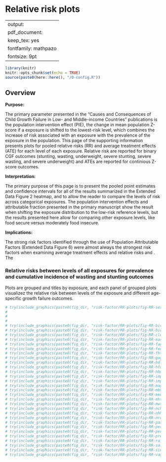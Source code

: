 # Relative risk plots {#RR}

---
output:
  pdf_document:
    keep_tex: yes
fontfamily: mathpazo
fontsize: 9pt
---

\raggedright


```r
library(knitr)
knitr::opts_chunk$set(echo = TRUE)
source(paste0(here::here(), "/0-config.R"))
```


## Overview

__Purpose: __

The primary parameter presented in the “Causes and Consequences of Child Growth Failure in Low- and Middle-income Countries” publications is the population intervention effect (PIE), the change in mean population Z-score if a exposure is shifted to the lowest-risk level, which combines the increase of risk associated with an exposure with the prevalence of the exposure in the population. This page of the supporting information presents plots for pooled relative risks (RR) and average treatment effects (ATE) for each level of each exposure. Relative risk are reported for binary CGF outcomes (stunting, wasting, underweight, severe stunting, severe wasting, and severe underweight) and ATEs are reported for continious Z-score outcomes.

__Interpretation: __

The primary purpose of this page is to present the pooled point estimates and confidence intervals for all of the results summarized in the Extended Data Figure 2 heatmap, and to allow the reader to compare the levels of risk across categorical exposures. The population intervention effects and attributable fraction presented in the primary manuscript show the result when shifting the exposure distribution to the low-risk reference levels, but the results presented here allow for comparing other exposure levels, like food secure versus moderately food insecure.

__Implications: __

The strong risk factors identified through the use of Population Attributable Factors (Extended Data Figure 6) were almost always the strongest risk factors when examining average treatment effects and relative risks and . The 



### Relative risks between levels of all exposures for prevalence and cumulative incidence of wasting and stunting outcomes

Plots are grouped and titles by exposure, and each panel of grouped plots visualizez the relative risk between levels of the exposure and different age-specific growth failure outcomes. 

```r
# try(include_graphics(paste0(fig_dir, "risk-factor/RR-plots/fig-RR-sex.png")))
# 
# 
# 
# try(include_graphics(paste0(fig_dir, "risk-factor/RR-plots/fig-RR-birthlen.png")))
# try(include_graphics(paste0(fig_dir, "risk-factor/RR-plots/fig-RR-birthwt.png")))
# try(include_graphics(paste0(fig_dir, "risk-factor/RR-plots/fig-RR-cleanck.png")))
# try(include_graphics(paste0(fig_dir, "risk-factor/RR-plots/fig-RR-earlybf.png")))
# try(include_graphics(paste0(fig_dir, "risk-factor/RR-plots/fig-RR-fage.png")))
# try(include_graphics(paste0(fig_dir, "risk-factor/RR-plots/fig-RR-feducyrs.png")))
# try(include_graphics(paste0(fig_dir, "risk-factor/RR-plots/fig-RR-fhtcm.png")))
# try(include_graphics(paste0(fig_dir, "risk-factor/RR-plots/fig-RR-gagebrth.png")))
# try(include_graphics(paste0(fig_dir, "risk-factor/RR-plots/fig-RR-hdlvry.png")))
# try(include_graphics(paste0(fig_dir, "risk-factor/RR-plots/fig-RR-hfoodsec.png")))
# try(include_graphics(paste0(fig_dir, "risk-factor/RR-plots/fig-RR-hhwealth_quart.png")))
# try(include_graphics(paste0(fig_dir, "risk-factor/RR-plots/fig-RR-impfloor.png")))
# try(include_graphics(paste0(fig_dir, "risk-factor/RR-plots/fig-RR-impsan.png")))
# try(include_graphics(paste0(fig_dir, "risk-factor/RR-plots/fig-RR-mage.png")))
# try(include_graphics(paste0(fig_dir, "risk-factor/RR-plots/fig-RR-mbmi.png")))
# try(include_graphics(paste0(fig_dir, "risk-factor/RR-plots/fig-RR-meducyrs.png")))
# try(include_graphics(paste0(fig_dir, "risk-factor/RR-plots/fig-RR-mhtcm.png")))
# try(include_graphics(paste0(fig_dir, "risk-factor/RR-plots/fig-RR-mwtkg.png")))
# try(include_graphics(paste0(fig_dir, "risk-factor/RR-plots/fig-RR-nchldlt5.png")))
# try(include_graphics(paste0(fig_dir, "risk-factor/RR-plots/fig-RR-nhh.png")))
# try(include_graphics(paste0(fig_dir, "risk-factor/RR-plots/fig-RR-nrooms.png")))
# try(include_graphics(paste0(fig_dir, "risk-factor/RR-plots/fig-RR-parity.png")))
# try(include_graphics(paste0(fig_dir, "risk-factor/RR-plots/fig-RR-perdiar6.png")))
# try(include_graphics(paste0(fig_dir, "risk-factor/RR-plots/fig-RR-perdiar24.png")))
# try(include_graphics(paste0(fig_dir, "risk-factor/RR-plots/fig-RR-predexfd6.png")))
# try(include_graphics(paste0(fig_dir, "risk-factor/RR-plots/fig-RR-rain_quartile.png")))
# try(include_graphics(paste0(fig_dir, "risk-factor/RR-plots/fig-RR-safeh20.png")))
# try(include_graphics(paste0(fig_dir, "risk-factor/RR-plots/fig-RR-single.png")))
# try(include_graphics(paste0(fig_dir, "risk-factor/RR-plots/fig-RR-vagbrth.png")))
```
